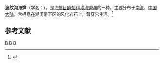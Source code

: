 {{Speciesbox
| taxon = Zirfaea crispata
| binomial_authority = [[Linnaeus|Linnaeus]], 1758
}}
'''波纹沟海笋'''（学名：''{{lang|la|Zirfaea crispata}}''），是[[海螂目|海螂目]][[鸥蛤科|鸥蛤科]]''[[沟海笋属|沟海笋属]]''的一种。主要分布于[[南海|南海]]、[[中国大陆|中国大陆]]，常栖息在潮间带下区的风化岩石上，营穿穴生活。<ref>{{cite web|url=http://shell.sinica.edu.tw/chinese/shellbase_detail.php?science_no=3905|title=国际贝库：波纹沟海笋|publisher=台湾贝类资料库|accessdate=2009-08-11|archive-date=2016-03-04|archive-url=https://web.archive.org/web/20160304113128/http://shell.sinica.edu.tw/chinese/shellbase_detail.php?science_no=3905|dead-url=no}}</ref>

== 参考文献 ==
{{reflist}}

{{taxonbar}}
[[Category:_沟海笋属|B]]
[[Category:_卡尔·林奈命名的生物分类|B]]
[[Category:_1758年描述的动物|B]]